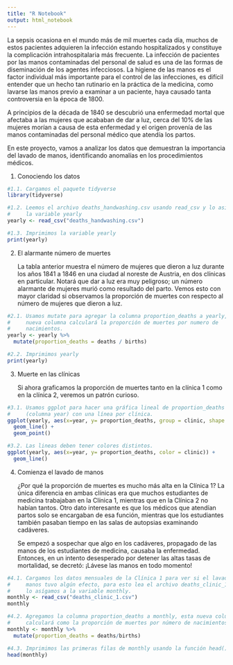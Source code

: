 ```yaml
---
title: "R Notebook"
output: html_notebook
---
```

La sepsis ocasiona en el mundo más de mil muertes cada día, muchos de estos 
pacientes adquieren la infección estando hospitalizados y constituye la 
complicación intrahospitalaria más frecuente. La infección de pacientes por las 
manos contaminadas del personal de salud es una de las formas de diseminación de
los agentes infecciosos. La higiene de las manos es el factor individual más 
importante para el control de las infecciones, es difícil entender que un hecho 
tan rutinario en la práctica de la medicina, como lavarse las manos previo a 
examinar a un paciente, haya causado tanta controversia en la época de 1800.

A principios de la década de 1840 se descubrió una enfermedad mortal que 
afectaba a las mujeres que acababan de dar a luz, cerca del 10% de las mujeres 
morían a causa de esta enfermedad y el origen provenía de las manos contaminadas
del personal médico que atendía los partos.

En este proyecto, vamos a analizar los datos que demuestran la importancia del 
lavado de manos, identificando anomalías en los procedimientos médicos.

1. Conociendo los datos

```r
#1.1. Cargamos el paquete tidyverse
library(tidyverse)

#1.2. Leemos el archivo deaths_handwashing.csv usando read_csv y lo asignamos a
#     la variable yearly
yearly <- read_csv("deaths_handwashing.csv")

#1.3. Imprimimos la variable yearly
print(yearly)
```

2. El alarmante número de muertes

   La tabla anterior muestra el número de mujeres que dieron a luz durante los 
   años 1841 a 1846 en una ciudad al noreste de Austria, en dos clínicas en 
   particular. Notará que dar a luz era muy peligroso; un número alarmante de 
   mujeres murió como resultado del parto. Vemos esto con mayor claridad si 
   observamos la proporción de muertes con respecto al número de mujeres que 
   dieron a luz.

```r
#2.1. Usamos mutate para agregar la columna proportion_deaths a yearly, esta
#     nueva columna calculará la proporción de muertes por numero de 
#     nacimientos. 
yearly <- yearly %>%
  mutate(proportion_deaths = deaths / births)

#2.2. Imprimimos yearly
print(yearly)
```

3. Muerte en las clínicas

   Si ahora graficamos la proporción de muertes tanto en la clínica 1 como en la
   clínica 2, veremos un patrón curioso.

```r
#3.1. Usamos ggplot para hacer una gráfica lineal de proportion_deaths por año
#     (columna year) con una línea por clínica.
ggplot(yearly, aes(x=year, y= proportion_deaths, group = clinic, shape = clinic)) +
  geom_line() +
  geom_point()
```

```r
#3.2. Las lineas deben tener colores distintos.
ggplot(yearly, aes(x=year, y= proportion_deaths, color = clinic)) +
  geom_line() 
```

4. Comienza el lavado de manos
   
   ¿Por qué la proporción de muertes es mucho más alta en la Clínica 1? 
   La única diferencia en ambas clínicas era que muchos estudiantes de medicina 
   trabajaban en la Clínica 1, mientras que en la Clínica 2 no habían tantos. 
   Otro dato interesante es que los médicos que atendían partos solo se 
   encargaban de esa función, mientras que los estudiantes también pasaban 
   tiempo en las salas de autopsias examinando cadáveres.
   
   Se empezó a sospechar que algo en los cadáveres, propagado de las manos de 
   los estudiantes de medicina, causaba la enfermedad. Entonces, en un intento 
   desesperado por detener las altas tasas de mortalidad, se decretó: ¡Lávese 
   las manos en todo momento!

```r
#4.1. Cargamos los datos mensuales de la Clínica 1 para ver si el lavado de 
#     manos tuvo algún efecto, para esto lea el archivo deaths_clinic_1.csv y 
#     lo asígamos a la variable monthly.
monthly <- read_csv("deaths_clinic_1.csv")
monthly

#4.2. Agregamos la columna proportion_deaths a monthly, esta nueva columna se
#     calculará como la proporción de muertes por número de nacimientos.
monthly <- monthly %>%
  mutate(proportion_deaths = deaths/births)

#4.3. Imprimimos las primeras filas de monthly usando la función head().
head(monthly)
```
   
   